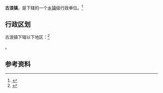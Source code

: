 {{中国乡级行政区|62/06/22/100/000}}

'''古浪镇'''，是{{PRC admin/fullname|62/06/22/100/000|3}}下辖的一个[[乡镇|乡镇]]级行政单位。<ref>{{PRC admin/ref sgc|{{PRC admin/parent|62/06/22/100/000}}}}</ref>

== 行政区划 ==

古浪镇下辖以下地区：<ref>{{PRC admin/ref sgc|62/06/22/100/000}}</ref>

{{PRC admin/children|62/06/22/100/000}}。

== 参考资料 ==

{{reflist}}

{{行政区划小作品}}
{{PRC admin/navcat|62/06/22/100/000}}